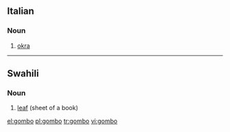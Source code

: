 ==Italian==

===Noun===
{{it-noun|gomb|m|o|i}}

# [[okra]]

----
==Swahili==

===Noun===
{{infl|sw|noun}}

# [[leaf]] (sheet of a book)

{{tbot entry|Swahili|leaf|2007|November}}

[[el:gombo]]
[[pl:gombo]]
[[tr:gombo]]
[[vi:gombo]]